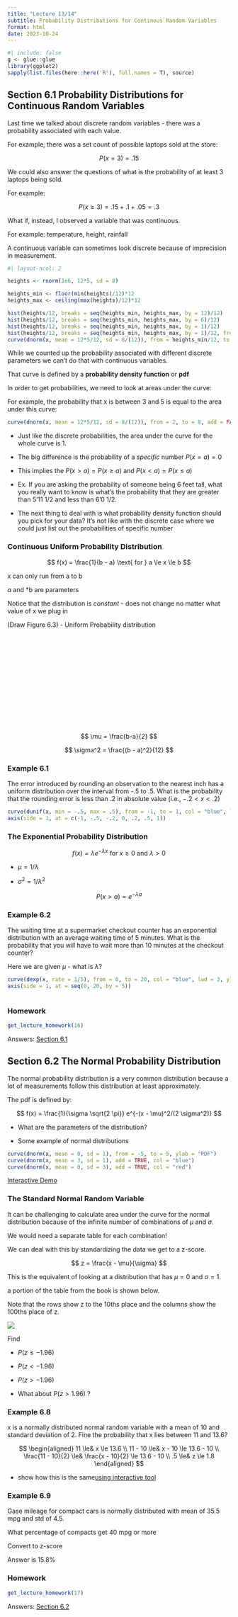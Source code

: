 ```yaml
---
title: "Lecture 13/14"
subtitle: Probability Distributions for Continous Random Variables
format: html
date: 2023-10-24
---
```


```r
#| include: false
g <- glue::glue
library(ggplot2)
sapply(list.files(here::here('R'), full.names = T), source)
```

## Section 6.1 Probability Distributions for Continuous Random Variables

Last time we talked about discrete random variables - there was a probability associated with each value.

For example, there was a set count of possible laptops sold at the store:

$$
P(x = 3) = .15
$$

We could also answer the questions of what is the probability of at least 3 laptops being sold.

For example:

$$
P(x \ge 3) = .15 + .1 + .05 = .3
$$

What if, instead, I observed a variable that was continuous.

For example: temperature, height, rainfall

A continuous variable can sometimes look discrete because of imprecision in measurement.

```r
#| layout-ncol: 2

heights <- rnorm(1e6, 12*5, sd = 8)

heights_min <- floor(min(heights)/12)*12
heights_max <- ceiling(max(heights)/12)*12

hist(heights/12, breaks = seq(heights_min, heights_max, by = 12)/12)
hist(heights/12, breaks = seq(heights_min, heights_max, by = 6)/12)
hist(heights/12, breaks = seq(heights_min, heights_max, by = 1)/12)
hist(heights/12, breaks = seq(heights_min, heights_max, by = 1)/12, freq = FALSE)
curve(dnorm(x, mean = 12*5/12, sd = 8/(12)), from = heights_min/12, to = heights_max/12, add = TRUE, col = "blue", lwd = 3)
```

While we counted up the probability associated with different discrete parameters we can't do that with continuous variables.

That curve is defined by a **probability density function** or **pdf**

In order to get probabilities, we need to look at areas under the curve:

For example, the probability that x is between 3 and 5 is equal to the area under this curve:

```r
curve(dnorm(x, mean = 12*5/12, sd = 8/(12)), from = 2, to = 8, add = FALSE, col = "blue", lwd = 3, ylab = "f(x)")

```

-   Just like the discrete probabilities, the area under the curve for the whole curve is 1.

-   The big difference is the probability of a *specific* number $P(x = a) = 0$

-   This implies the $P(x \gt a) = P(x \ge a)$ and $P(x \lt a) = P(x \le a)$

-   Ex. If you are asking the probability of someone being 6 feet tall, what you really want to know is what's the probability that they are greater than 5'11 1/2 and less than 6'0 1/2.

-   The next thing to deal with is what probability density function should you pick for your data? It's not like with the discrete case where we could just list out the probabilities of specific number

### Continuous Uniform Probability Distribution

$$
f(x) = \frac{1}{b - a} \text{ for } a \le x \le b
$$

x can only run from a to b

*a* and \*b are parameters

Notice that the distribution is *constant* - does not change no matter what value of x we plug in

(Draw Figure 6.3) - Uniform Probability distribution\
\
\
\
\
\
\
\
\
\
\
\
\
\

$$
\mu = \frac{b-a}{2}
$$

$$
\sigma^2 = \frac{(b - a)^2}{12}
$$

### Example 6.1

The error introduced by rounding an observation to the nearest inch has a uniform distribution over the interval from -.5 to .5. What is the probability that the rounding error is less than .2 in absolute value (i.e., $-.2 \lt x \lt .2$)

```r

curve(dunif(x, min = -.5, max = .5), from = -1, to = 1, col = "blue", lwd = 3, ylab = "f(x)", xaxt = 'n')
axis(side = 1, at = c(-1, -.5, -.2, 0, .2, .5, 1))

```

### The Exponential Probability Distribution

$$
f(x) = \lambda e^{-\lambda x} \text{ for } x \ge 0 \text{ and } \lambda > 0
$$

-   $\mu = 1/\lambda$

-   $\sigma^2 = 1/\lambda^2$

$$
P(x > a) = e^{-\lambda a}
$$

### Example 6.2

The waiting time at a supermarket checkout counter has an exponential distribution with an average waiting time of 5 minutes. What is the probability that you will have to wait more than 10 minutes at the checkout counter?

Here we are given $\mu$ - what is $\lambda$?

```r
curve(dexp(x, rate = 1/5), from = 0, to = 20, col = "blue", lwd = 3, ylab = "f(x)", xaxt = 'n')
axis(side = 1, at = seq(0, 20, by = 5))
  
```

### Homework

```r
get_lecture_homework(16)
```

Answers: [Section 6.1](/homework/chapter-06.qmd#section-1)

## Section 6.2 The Normal Probability Distribution

The normal probability distribution is a very common distribution because a lot of measurements follow this distribution at least approximately.

The pdf is defined by:

$$
f(x) = \frac{1}{\sigma \sqrt{2 \pi}} e^{-(x - \mu)^2/(2 \sigma^2)}
$$

-   What are the parameters of the distribution?

-   Some example of normal distributions

```r
curve(dnorm(x, mean = 0, sd = 1), from = -5, to = 5, ylab = "PDF")
curve(dnorm(x, mean = 3, sd = 1), add = TRUE, col = "blue")
curve(dnorm(x, mean = 0, sd = 3), add = TRUE, col = "red")
```

[Interactive Demo](https://shiny.stat.lsa.umich.edu/pvals/)

### The Standard Normal Random Variable

It can be challenging to calculate area under the curve for the normal distribution because of the infinite number of combinations of $\mu$ and $\sigma$.

We would need a separate table for each combination!

We can deal with this by standardizing the data we get to a z-score.

$$
z = \frac{x - \mu}{\sigma}
$$

This is the equivalent of looking at a distribution that has $\mu = 0$ and $\sigma = 1$.

a portion of the table from the book is shown below.

Note that the rows show z to the 10ths place and the columns show the 100ths place of z.

![](images/paste-3.png)

Find

-   $P(z\le -1.96)$

-   $P(z\lt -1.96)$

-   $P(z\gt -1.96)$

-   What about $P(z > 1.96)$ ?

### Example 6.8

x is a normally distributed normal random variable with a mean of 10 and standard deviation of 2. Fine the probability that x lies between 11 and 13.6?

$$
\begin{aligned}
11 \le& x \le 13.6 \\
11 - 10 \le& x - 10 \le 13.6 - 10 \\
\frac{11 - 10}{2} \le& \frac{x - 10}{2} \le 13.6 - 10 \\
.5 \le& z \le 1.8
\end{aligned}
$$

-   show how this is the same[ using interactive tool](https://shiny.stat.lsa.umich.edu/pvals/)

### Example 6.9

Gase mileage for compact cars is normally distributed with mean of 35.5 mpg and std of 4.5.

What percentage of compacts get 40 mpg or more

Convert to z-score

Answer is 15.8%

### Homework

```r
get_lecture_homework(17)
```

Answers: [Section 6.2](/homework/chapter-06.qmd#section-2)